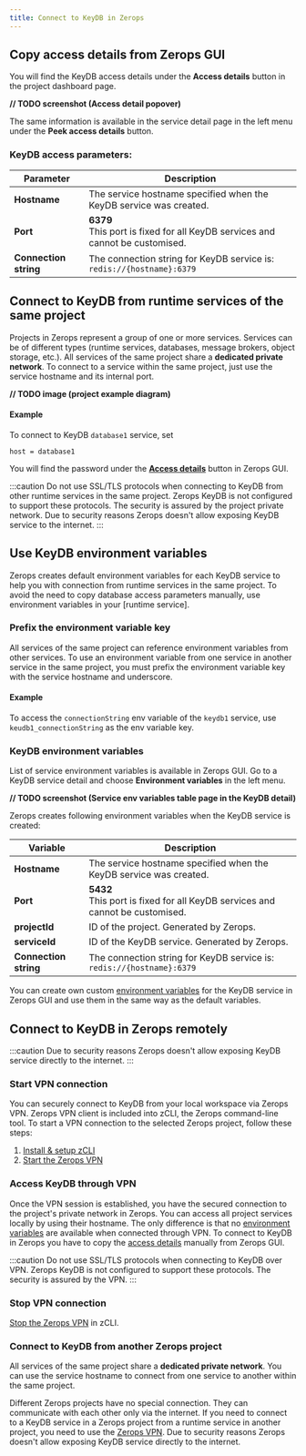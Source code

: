 ```yaml
---
title: Connect to KeyDB in Zerops
---
```


## Copy access details from Zerops GUI

You will find the KeyDB access details under the **Access details** button in the project dashboard page.

**// TODO screenshot (Access detail popover)**

The same information is available in the service detail page in the left menu under the **Peek access details** button.

### KeyDB access parameters:

| Parameter             | Description                                                                      |
| --------------------- | -------------------------------------------------------------------------------- |
| **Hostname**          | The service hostname specified when the KeyDB service was created.               |
| **Port**              | **6379**<br/>This port is fixed for all KeyDB services and cannot be customised. |
| **Connection string** | The connection string for KeyDB service is:<br/>`redis://{hostname}:6379`        |

## Connect to KeyDB from runtime services of the same project

Projects in Zerops represent a group of one or more services. Services can be of different types (runtime services, databases, message brokers, object storage, etc.). All services of the same project share a **dedicated private network**. To connect to a service within the same project, just use the service hostname and its internal port.

**// TODO image (project example diagram)**

#### Example

To connect to KeyDB `database1` service, set

```
host = database1
```

You will find the password under the [**Access details**](#copy-access-details-from-zerops-gui) button in Zerops GUI.

:::caution
Do not use SSL/TLS protocols when connecting to KeyDB from other runtime services in the same project. Zerops KeyDB is not configured to support these protocols. The security is assured by the project private network. Due to security reasons Zerops doesn't allow exposing KeyDB service to the internet.
:::

## Use KeyDB environment variables

Zerops creates default environment variables for each KeyDB service to help you with connection from runtime services in the same project. To avoid the need to copy database access parameters manually, use environment variables in your [runtime service].

### Prefix the environment variable key

All services of the same project can reference environment variables from other services. To use an environment variable from one service in another service in the same project, you must prefix the environment variable key with the service hostname and underscore.

#### Example

To access the `connectionString` env variable of the `keydb1` service, use `keudb1_connectionString` as the env variable key.

### KeyDB environment variables

List of service environment variables is available in Zerops GUI. Go to a KeyDB service detail and choose **Environment variables** in the left menu.

**// TODO screenshot (Service env variables table page in the KeyDB detail)**

Zerops creates following environment variables when the KeyDB service is created:

| Variable              | Description                                                                      |
| --------------------- | -------------------------------------------------------------------------------- |
| **Hostname**          | The service hostname specified when the KeyDB service was created.               |
| **Port**              | **5432**<br/>This port is fixed for all KeyDB services and cannot be customised. |
| **projectId**         | ID of the project. Generated by Zerops.                                          |
| **serviceId**         | ID of the KeyDB service. Generated by Zerops.                                    |
| **Connection string** | The connection string for KeyDB service is:<br/>`redis://{hostname}:6379`        |

You can create own custom [environment variables](/features/env-variables) for the KeyDB service in Zerops GUI and use them in the same way as the default variables.

## Connect to KeyDB in Zerops remotely

:::caution
Due to security reasons Zerops doesn't allow exposing KeyDB service directly to the internet.
:::

### Start VPN connection

You can securely connect to KeyDB from your local workspace via Zerops VPN. Zerops VPN client is included into zCLI, the Zerops command-line tool. To start a VPN connection to the selected Zerops project, follow these steps:

1. [Install & setup zCLI](/references/cli)
2. [Start the Zerops VPN](/references/vpn#start-the-vpn)

### Access KeyDB through VPN

Once the VPN session is established, you have the secured connection to the project's private network in Zerops. You can access all project services locally by using their hostname. The only difference is that no [environment variables](#use-keydb-environment-variables) are available when connected through VPN. To connect to KeyDB in Zerops you have to copy the [access details](#copy-access-details-from-zerops-gui) manually from Zerops GUI.

:::caution
Do not use SSL/TLS protocols when connecting to KeyDB over VPN. Zerops KeyDB is not configured to support these protocols. The security is assured by the VPN.
:::

### Stop VPN connection

[Stop the Zerops VPN](/references/vpn#stop-the-vpn) in zCLI.

### Connect to KeyDB from another Zerops project

All services of the same project share a **dedicated private network**. You can use the service hostname to connect from one service to another within the same project.

Different Zerops projects have no special connection. They can communicate with each other only via the internet. If you need to connect to a KeyDB service in a Zerops project from a runtime service in another project, you need to use the [Zerops VPN](#access-keydb-through-vpn). Due to security reasons Zerops doesn't allow exposing KeyDB service directly to the internet.
